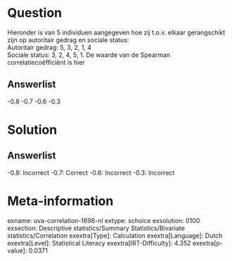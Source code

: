 Question
========

Hieronder is van 5 individuen aangegeven hoe zij t.o.v. elkaar
gerangschikt zijn op autoritair gedrag en sociale status:\
Autoritair gedrag: 5, 3, 2, 1, 4\
Sociale status: 3, 2, 4, 5, 1. De waarde van de Spearman
correlatiecoëfficiënt is hier

Answerlist
----------

-0.8
-0.7
-0.6
-0.3

Solution
========

Answerlist
----------

-0.8: Incorrect
-0.7: Correct
-0.6: Incorrect
-0.3: Incorrect

Meta-information
================
exname: uva-correlation-1698-nl
extype: schoice
exsolution: 0100
exsection: Descriptive statistics/Summary Statistics/Bivariate statistics/Correlation
exextra[Type]: Calculation
exextra[Language]: Dutch
exextra[Level]: Statistical Literacy
exextra[IRT-Difficulty]: 4.352
exextra[p-value]: 0.0371

